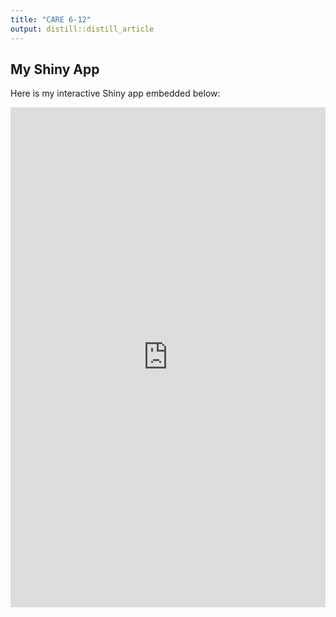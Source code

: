 ```yaml
---
title: "CARE 6-12"
output: distill::distill_article
---
```


## My Shiny App

Here is my interactive Shiny app embedded below:

<iframe height="800" width="100%" frameborder="no" src="https://menawhalen.shinyapps.io/CARE_6-12_Dashboard/">
</iframe>
